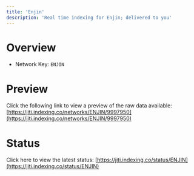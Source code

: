 ```yaml
---
title: 'Enjin'
description: 'Real time indexing for Enjin; delivered to you'
---
```


# Overview
- Network Key: `ENJIN`

# Preview
Click the following link to view a preview of the raw data available: [https://jiti.indexing.co/networks/ENJIN/9997950](https://jiti.indexing.co/networks/ENJIN/9997950)

# Status
Click here to view the latest status: [https://jiti.indexing.co/status/ENJIN](https://jiti.indexing.co/status/ENJIN)
